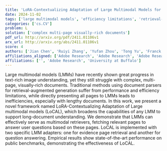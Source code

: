 ```yaml
---
title: 'LoRA-Contextualizing Adaptation of Large Multimodal Models for Long Document Understanding'
date: 2024-11-02
tags: ['large multimodal models', 'efficiency limitations', 'retrieval-augmented generation', 'question answering', 'empirical results', 'text-rich image understanding', 'LoRA-Contextualizing Adaptation', 'long-document understanding', 'document parsers', 'performance limitations', 'public benchmarks', 'LoCAL framework', 'evidence page retrieval', 'multimodal retrievers']
categories: ['cs.CV']
problem: L
solution: ['complex multi-page visually-rich documents']
pdf_url: http://arxiv.org/pdf/2411.01106v1
arx_url: http://arxiv.org/abs/2411.01106v1
score: 4
authors: ['Jian Chen', 'Ruiyi Zhang', 'Yufan Zhou', 'Tong Yu', 'Franck Dernoncourt', 'Jiuxiang Gu', 'Ryan A. Rossi', 'Changyou Chen', 'Tong Sun', 'Ryan Rossi']
affiliations_aligned: ['Adobe Research', 'Adobe Research', 'Adobe Research', 'Adobe Research', 'Adobe Research', 'Adobe Research', '', 'University at Buffalo', 'Adobe Research', 'Adobe Research']
affiliations: ['', 'Adobe Research', 'University at Buffalo']
---
```



Large multimodal models (LMMs) have recently shown great progress in text-rich image understanding, yet they still struggle with complex, multi-page, visually-rich documents. Traditional methods using document parsers for retrieval-augmented generation suffer from performance and efficiency limitations, while directly presenting all pages to LMMs leads to inefficiencies, especially with lengthy documents. In this work, we present a novel framework named LoRA-Contextualizing Adaptation of Large multimodal models (LoCAL), which broadens the capabilities of any LMM to support long-document understanding. We demonstrate that LMMs can effectively serve as multimodal retrievers, fetching relevant pages to answer user questions based on these pages. LoCAL is implemented with two specific LMM adapters: one for evidence page retrieval and another for question answering. Empirical results show state-of-the-art performance on public benchmarks, demonstrating the effectiveness of LoCAL.